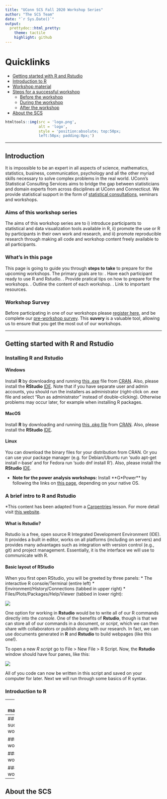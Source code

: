 ```yaml
---
title: "UConn SCS Fall 2020 Workshop Series"
author: "The SCS Team"
date: "`r Sys.Date()`"
output:
  prettydoc::html_pretty:
    theme: tactile
    highlight: github
---
```


# Quicklinks
* [Getting started with R and Rstudio](#start)
* [Introduction to R](#intro)
* [Workshop material](#material)
* [Steps for a successful workshop](#steps)
    * [Before the workshop](#before)
    * [During the workshop](#during)
    * [After the workshop](#after)
* [About the SCS](#about)

```r
htmltools::img(src = 'logo.png', 
               alt = 'logo', 
               style = 'position:absolute; top:50px; 
               left:50px; padding:0px;')
```


---

## Introduction
It is impossible to be an expert in all aspects of science, mathematics, statistics, business, communication, psychology and all the other myriad skills necessary to solve complex problems in the real world. UConn's Statistical Consulting Services aims to bridge the gap between statisticians and domain experts from across disciplines at UConn and Connecticut. We provide statistical support in the form of [statistical consultations](https://statsconsulting.uconn.edu/), seminars and workshops. 

### Aims of this workshop series
The aims of this workshop series are to i) introduce participants to statistical and data visualization tools available in R, ii) promote the use or R by participants in their own work and research, and ii) promote reproducible research through making all code and workshop content freely available to all participants. 

### What's in this page
This page is going to guide you through **steps to take** to prepare for the upcoming workshops. The primary goals are to: \newline
1. Have each participant ready to use R and Rstudio. \newline
2. Provide pratical tips on how to prepare for the workshops. \newline
3. Outline the content of each workshop. \newline
4. Link to important resources. \newline


### Workshop Survey
Before participating in one of our workshops please [register here](https://statsconsulting.uconn.edu/workshop-schedule/), and be complete our [pre-workshop survey](). This **suvery** is a valuable tool, allowing us to ensure that you get the most out of our workshops.  

---

## Getting started with R and Rstudio{#start}

### Installing R and Rstudio
#### Windows
Install **R** by downloading and running [this .exe](https://cran.r-project.org/bin/windows/base/release.htm) file from [CRAN](https://cran.r-project.org/index.html). Also, please install the **RStudio** [IDE](https://www.rstudio.com/products/rstudio/download/#download). Note that if you have separate user and admin accounts, you should run the installers as administrator (right-click on .exe file and select "Run as administrator" instead of double-clicking). Otherwise problems may occur later, for example when installing R packages.

#### MacOS
Install **R** by downloading and running [this .pkg file](https://cran.r-project.org/bin/macosx/R-latest.pkg) from [CRAN](https://cran.r-project.org/index.html). Also, please install the **RStudio** [IDE](https://www.rstudio.com/products/rstudio/download/#download).

#### Linux
You can download the binary files for your distribution from CRAN. Or you can use your package manager (e.g. for Debian/Ubuntu run 'sudo apt-get install r-base' and for Fedora run 'sudo dnf install R'). Also, please install the **RStudio** [IDE](https://www.rstudio.com/products/rstudio/download/#download).

* **Note for the power analysis workshops:** Install **G*Power** by following the links on [this page](https://www.psychologie.hhu.de/arbeitsgruppen/allgemeine-psychologie-und-arbeitspsychologie/gpower.html), depending on your native OS.

### A brief intro to R and Rstudio
*This content has been adapted from a [Carpentries](https://carpentries.org/) lesson. For more detail visit [this website](https://swcarpentry.github.io/r-novice-gapminder/01-rstudio-intro/).


#### What is Rstudio?
Rstudio is a free, open source R Integrated Development Environment (IDE). It provides a built in editor, works on all platforms (including on servers) and provides many advantages such as integration with version control (e.g., git) and project management. Essentially, it is the interface we will use to communicate with R. 

#### Basic layout of RStudio
When you first open RStudio, you will be greeted by three panels:
* The interactive R console/Terminal (entire left)
* Environment/History/Connections (tabbed in upper right)
* Files/Plots/Packages/Help/Viewer (tabbed in lower right):

![](01-rstudio.png)

One option for working in **Rstudio** would be to write all of our R commands directly into the *console*. One of the benefits of **Rstudio**, though is that we can store all of our commands in a document, or _script_, which we can then share with collaborators or publish along with our research. In fact, we can use documents generated in **R** and **Rstudio** to build webpages (like this one!). 

To open a new _R script_ go to File > New File > R Script. Now, the **Rstudio** window should have four panes, like this:

![](01-rstudio-script.png)

All of you code can now be written in this script and saved on your computer for later. Next we will run through some basics of R syntax. 

### Introduction to R{#intro}

---
## Workshop material{#material}

---
## Steps for a successful workshop{#steps}

### Before the workshop{#before}

### During the workshop(#during)

### After the workshop(#after)

--- 

## About the SCS{#about}